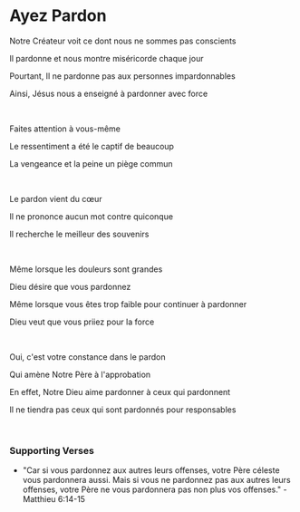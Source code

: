 # Ayez Pardon

Notre Créateur voit ce dont nous ne sommes pas conscients

Il pardonne et nous montre miséricorde chaque jour

Pourtant, Il ne pardonne pas aux personnes impardonnables

Ainsi, Jésus nous a enseigné à pardonner avec force

<br />

Faites attention à vous-même

Le ressentiment a été le captif de beaucoup

La vengeance et la peine un piège commun

<p></p>

<br />

Le pardon vient du cœur

Il ne prononce aucun mot contre quiconque

Il recherche le meilleur des souvenirs

<p></p>

<br />

Même lorsque les douleurs sont grandes

Dieu désire que vous pardonnez

Même lorsque vous êtes trop faible pour continuer à pardonner

Dieu veut que vous priiez pour la force

<br />

Oui, c'est votre constance dans le pardon

Qui amène Notre Père à l'approbation

En effet, Notre Dieu aime pardonner à ceux qui pardonnent

Il ne tiendra pas ceux qui sont pardonnés pour responsables

<br />

### Supporting Verses

- "Car si vous pardonnez aux autres leurs offenses, votre Père céleste vous pardonnera aussi. Mais si vous ne pardonnez pas aux autres leurs offenses, votre Père ne vous pardonnera pas non plus vos offenses." - Matthieu 6:14-15